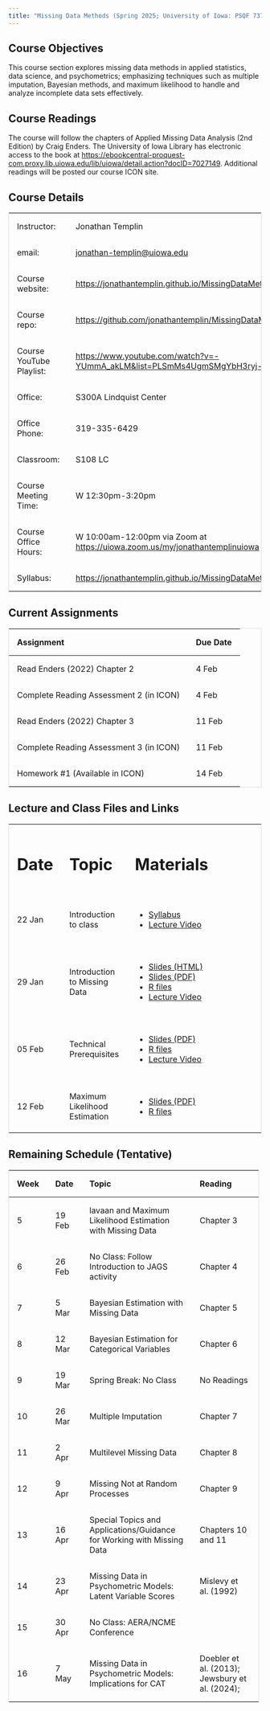 ```yaml
---
title: "Missing Data Methods (Spring 2025; University of Iowa: PSQF 7375)"
---
```


## Course Objectives

This course section explores missing data methods in applied statistics, data science, and psychometrics; emphasizing techniques such as multiple imputation, Bayesian methods, and maximum likelihood to handle and analyze incomplete data sets effectively.

## Course Readings

The course will follow the chapters of Applied Missing Data Analysis (2nd Edition) by Craig Enders. The University of Iowa Library has electronic access to the book at <https://ebookcentral-proquest-com.proxy.lib.uiowa.edu/lib/uiowa/detail.action?docID=7027149>. Additional readings will be posted our course ICON site.

## Course Details

+--------------------------+---------------------------------------------------------------------------------------+
| Instructor:              | Jonathan Templin                                                                      |
+--------------------------+---------------------------------------------------------------------------------------+
| email:                   | [jonathan-templin\@uiowa.edu](mailto:jonathan-templin@uiowa.edu)                      |
+--------------------------+---------------------------------------------------------------------------------------+
| Course website:          | <https://jonathantemplin.github.io/MissingDataMethods2025/>                           |
+--------------------------+---------------------------------------------------------------------------------------+
| Course repo:             | <https://github.com/jonathantemplin/MissingDataMethods2025>                           |
+--------------------------+---------------------------------------------------------------------------------------+
| Course YouTube Playlist: | <https://www.youtube.com/watch?v=-YUmmA_akLM&list=PLSmMs4UgmSMgYbH3ryj-BTk7F7WWbgWPO> |
+--------------------------+---------------------------------------------------------------------------------------+
| Office:                  | S300A Lindquist Center                                                                |
+--------------------------+---------------------------------------------------------------------------------------+
| Office Phone:            | 319-335-6429                                                                          |
+--------------------------+---------------------------------------------------------------------------------------+
| Classroom:               | S108 LC                                                                               |
+--------------------------+---------------------------------------------------------------------------------------+
| Course Meeting Time:     | W 12:30pm-3:20pm                                                                      |
+--------------------------+---------------------------------------------------------------------------------------+
| Course Office Hours:     | W 10:00am-12:00pm via Zoom at <https://uiowa.zoom.us/my/jonathantemplinuiowa>         |
+--------------------------+---------------------------------------------------------------------------------------+
| Syllabus:                | <https://jonathantemplin.github.io/MissingDataMethods2025/s25mdm_syllabus.html>       |
+--------------------------+---------------------------------------------------------------------------------------+

## Current Assignments

| Assignment                              | Due Date |
|-----------------------------------------|----------|
| Read Enders (2022) Chapter 2            | 4 Feb    |
| Complete Reading Assessment 2 (in ICON) | 4 Feb    |
| Read Enders (2022) Chapter 3            | 11 Feb   |
| Complete Reading Assessment 3 (in ICON) | 11 Feb   |
| Homework #1 (Available in ICON)         | 14 Feb   |

## Lecture and Class Files and Links

```{=html}
<style>
table {
  border-collapse: collapse;
  width: 100%;
  border: 1px solid #ddd;
}

th, td {
  text-align: left;
  padding: 16px;
}
</style>
```

+---------+-------------------------------+------------------------------------------------------------------------------------------------------------------------------------------------------------------------------+
| # Date  | # Topic                       | # Materials                                                                                                                                                                  |
+---------+-------------------------------+------------------------------------------------------------------------------------------------------------------------------------------------------------------------------+
| 22 Jan  | Introduction to class         | -   [Syllabus](https://jonathantemplin.github.io/MissingDataMethods2025/s25mdm_syllabus.html)                                                                                |
|         |                               | -   [Lecture Video](https://www.youtube.com/watch?v=-YUmmA_akLM&list=PLSmMs4UgmSMgYbH3ryj-BTk7F7WWbgWPO)                                                                     |
+---------+-------------------------------+------------------------------------------------------------------------------------------------------------------------------------------------------------------------------+
| 29 Jan  | Introduction to Missing Data  | -   [Slides (HTML)](https://jonathantemplin.github.io/MissingDataMethods2025/_lectures/01_Introduction_to_Missing_Data/01_Introduction_Missing_Data_S2025.html#/title-slide) |
|         |                               | -   [Slides (PDF)](https://jonathantemplin.github.io/MissingDataMethods2025/_lectures/01_Introduction_to_Missing_Data/01_Introduction_Missing_Data_S2025.pdf)                |
|         |                               | -   [R files](https://github.com/jonathantemplin/MissingDataMethods2025/tree/main/_lectures/01_Introduction_to_Missing_Data)                                                 |
|         |                               | -   [Lecture Video](https://youtu.be/UbO_SZXaTcg)                                                                                                                            |
+---------+-------------------------------+------------------------------------------------------------------------------------------------------------------------------------------------------------------------------+
| 05 Feb  | Technical Prerequisites       | -   [Slides (PDF)](https://jonathantemplin.github.io/MissingDataMethods2025/_lectures/02_Technical_Prerequisites/02_Technical_Prerequisites_S2025.pdf)                       |
|         |                               | -   [R files](https://github.com/jonathantemplin/MissingDataMethods2025/tree/main/_lectures/02_Technical_Prerequisites)                                                      |
|         |                               | -   [Lecture Video](https://youtu.be/LVLebx5hweI)                                                                                                                            |
+---------+-------------------------------+------------------------------------------------------------------------------------------------------------------------------------------------------------------------------+
| 12 Feb  | Maximum Likelihood Estimation | -   [Slides (PDF)](https://jonathantemplin.github.io/MissingDataMethods2025/_lectures/03_Maximum_Likelihood_Estimation/03_Maximum_Likelihood_Estimation_S2025.pdf)           |
|         |                               | -   [R files](https://github.com/jonathantemplin/MissingDataMethods2025/tree/main/_lectures/03_Maximum_Likelihood_Estimation)                                                |
+---------+-------------------------------+------------------------------------------------------------------------------------------------------------------------------------------------------------------------------+

## Remaining Schedule (Tentative)

+-----------+-----------+------------------------------------------------------------------------+------------------------------------------------+
| Week      | Date      | Topic                                                                  | Reading                                        |
+===========+===========+========================================================================+================================================+
| 5         | 19 Feb    | lavaan and Maximum Likelihood Estimation with Missing Data             | Chapter 3                                      |
+-----------+-----------+------------------------------------------------------------------------+------------------------------------------------+
| 6         | 26 Feb    | No Class: Follow Introduction to JAGS activity                         | Chapter 4                                      |
+-----------+-----------+------------------------------------------------------------------------+------------------------------------------------+
| 7         | 5 Mar     | Bayesian Estimation with Missing Data                                  | Chapter 5                                      |
+-----------+-----------+------------------------------------------------------------------------+------------------------------------------------+
| 8         | 12 Mar    | Bayesian Estimation for Categorical Variables                          | Chapter 6                                      |
+-----------+-----------+------------------------------------------------------------------------+------------------------------------------------+
| 9         | 19 Mar    | Spring Break: No Class                                                 | No Readings                                    |
+-----------+-----------+------------------------------------------------------------------------+------------------------------------------------+
| 10        | 26 Mar    | Multiple Imputation                                                    | Chapter 7                                      |
+-----------+-----------+------------------------------------------------------------------------+------------------------------------------------+
| 11        | 2 Apr     | Multilevel Missing Data                                                | Chapter 8                                      |
+-----------+-----------+------------------------------------------------------------------------+------------------------------------------------+
| 12        | 9 Apr     | Missing Not at Random Processes                                        | Chapter 9                                      |
+-----------+-----------+------------------------------------------------------------------------+------------------------------------------------+
| 13        | 16 Apr    | Special Topics and Applications/Guidance for Working with Missing Data | Chapters 10 and 11                             |
+-----------+-----------+------------------------------------------------------------------------+------------------------------------------------+
| 14        | 23 Apr    | Missing Data in Psychometric Models: Latent Variable Scores            | Mislevy et al. (1992)                          |
+-----------+-----------+------------------------------------------------------------------------+------------------------------------------------+
| 15        | 30 Apr    | No Class: AERA/NCME Conference                                         |                                                |
+-----------+-----------+------------------------------------------------------------------------+------------------------------------------------+
| 16        | 7 May     | Missing Data in Psychometric Models: Implications for CAT              | Doebler et al. (2013); Jewsbury et al. (2024); |
+-----------+-----------+------------------------------------------------------------------------+------------------------------------------------+
